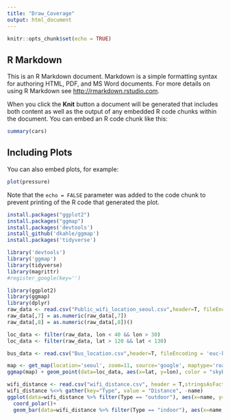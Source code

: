 ```yaml
---
title: "Draw_Coverage"
output: html_document
---
```


```r
knitr::opts_chunk$set(echo = TRUE)
```

## R Markdown

This is an R Markdown document. Markdown is a simple formatting syntax for authoring HTML, PDF, and MS Word documents. For more details on using R Markdown see <http://rmarkdown.rstudio.com>.

When you click the **Knit** button a document will be generated that includes both content as well as the output of any embedded R code chunks within the document. You can embed an R code chunk like this:

```r
summary(cars)
```

## Including Plots

You can also embed plots, for example:

```r
plot(pressure)
```

Note that the `echo = FALSE` parameter was added to the code chunk to prevent printing of the R code that generated the plot.


```r
install.packages("ggplot2")
install.packages("ggmap")
install.packages('devtools')
install_github('dkahle/ggmap')
install.packages('tidyverse')
```

```r
library('devtools')
library('ggmap')
library(tidyverse)
library(magrittr)
#register_google(key='')

```

```r
library(ggplot2)
library(ggmap)
library(dplyr)
raw_data <- read.csv("Public_wifi_location_seoul.csv",header=T, fileEncoding = 'euc-kr',encoding = 'utf-8') 
raw_data[,7] = as.numeric(raw_data[,7])
raw_data[,8] = as.numeric(raw_data[,8])()

loc_data <- filter(raw_data, lon < 40 && lon > 30)
loc_data <- filter(raw_data, lat > 120 && lat < 130)

bus_data <- read.csv("Bus_location.csv",header=T, fileEncoding = 'euc-kr',encoding = 'utf-8') 

```



```r
map <- get_map(location='seoul', zoom=11, source='google', maptype='roadmap')
ggmap(map) + geom_point(data=loc_data, aes(x=lat, y=lon), color = "skyblue", alpha = 0.05, size=0.5) + geom_point(data=bus_data, aes(x=x, y=y), color = "red", alpha = 0.05, size=0.5)
```
```r
wifi_distance <- read.csv("wifi_distance.csv", header = T,stringsAsFactors=F)
wifi_distance %<>% gather(key="Type", value = "Distance", -name)
ggplot(data=wifi_distance %>% filter(Type == "outdoor"), aes(x=name, y=Distance, fill=Type))+geom_bar(width = 1, stat = "identity", position = "stack", colour = "black") +
  coord_polar()+
  geom_bar(data=wifi_distance %>% filter(Type == "indoor"), aes(x=name, y=Distance, fill=Type),width = 1, stat = "identity", position = "stack", colour = "black")
```


